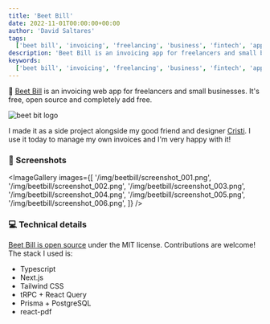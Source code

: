 ```yaml
---
title: 'Beet Bill'
date: 2022-11-01T00:00:00+00:00
author: 'David Saltares'
tags:
  ['beet bill', 'invoicing', 'freelancing', 'business', 'fintech', 'apps', 'React', 'react query', 'nextjs', 'postgresql']
description: 'Beet Bill is an invoicing app for freelancers and small businesses'
keywords:
  ['beet bill', 'invoicing', 'freelancing', 'business', 'fintech', 'apps', 'React', 'react query', 'nextjs', 'postgresql']
---
```


🌱 [Beet Bill](https://app.beetbill.com/) is an invoicing web app for freelancers and small businesses. It's free, open source and completely add free.

![beet bit logo](/img/beetbill/logo.png)

I made it as a side project alongside my good friend and designer [Cristi](https://www.linkedin.com/in/cristian-iordan-26b1abb7/). I use it today to manage my own invoices and I'm very happy with it!

### 📸 Screenshots

<ImageGallery
  images={[
    '/img/beetbill/screenshot_001.png',
    '/img/beetbill/screenshot_002.png',
    '/img/beetbill/screenshot_003.png',
    '/img/beetbill/screenshot_004.png',
    '/img/beetbill/screenshot_005.png',
    '/img/beetbill/screenshot_006.png',
  ]}
/>

### 💻 Technical details

[Beet Bill is open source](https://github.com/dsaltares/beetbill) under the MIT license. Contributions are welcome! The stack I used is:

- Typescript
- Next.js
- Tailwind CSS
- tRPC + React Query
- Prisma + PostgreSQL
- react-pdf
